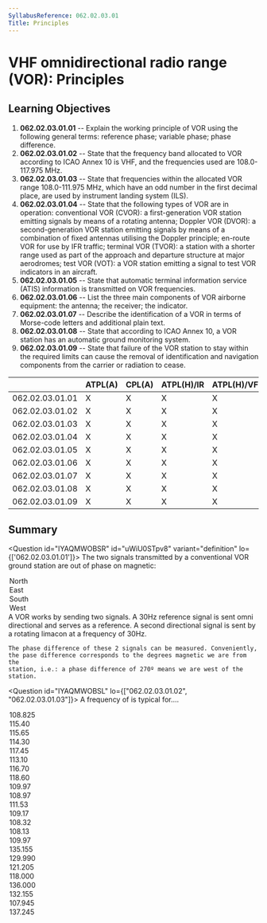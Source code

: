 ```yaml
---
SyllabusReference: 062.02.03.01
Title: Principles
---
```


# VHF omnidirectional radio range (VOR): Principles

## Learning Objectives

1.  **062.02.03.01.01** -- Explain the working principle of VOR using the
    following general terms: reference phase; variable phase; phase difference.
2.  **062.02.03.01.02** -- State that the frequency band allocated to VOR
    according to ICAO Annex 10 is VHF, and the frequencies used are
    108.0-117.975 MHz.
3.  **062.02.03.01.03** -- State that frequencies within the allocated VOR range
    108.0-111.975 MHz, which have an odd number in the first decimal place, are
    used by instrument landing system (ILS).
4.  **062.02.03.01.04** -- State that the following types of VOR are in
    operation: conventional VOR (CVOR): a first-generation VOR station emitting
    signals by means of a rotating antenna; Doppler VOR (DVOR): a
    second-generation VOR station emitting signals by means of a combination of
    fixed antennas utilising the Doppler principle; en-route VOR for use by IFR
    traffic; terminal VOR (TVOR): a station with a shorter range used as part of
    the approach and departure structure at major aerodromes; test VOR (VOT): a
    VOR station emitting a signal to test VOR indicators in an aircraft.
5.  **062.02.03.01.05** -- State that automatic terminal information service
    (ATIS) information is transmitted on VOR frequencies.
6.  **062.02.03.01.06** -- List the three main components of VOR airborne
    equipment: the antenna; the receiver; the indicator.
7.  **062.02.03.01.07** -- Describe the identification of a VOR in terms of
    Morse-code letters and additional plain text.
8.  **062.02.03.01.08** -- State that according to ICAO Annex 10, a VOR station
    has an automatic ground monitoring system.
9.  **062.02.03.01.09** -- State that failure of the VOR station to stay within
    the required limits can cause the removal of identification and navigation
    components from the carrier or radiation to cease.

|                 | ATPL(A) | CPL(A) | ATPL(H)/IR | ATPL(H)/VFR | CPL(H) | IR  | CBIR(A) |
| --------------- | ------- | ------ | ---------- | ----------- | ------ | --- | ------- |
| 062.02.03.01.01 | X       | X      | X          | X           | X      | X   |         |
| 062.02.03.01.02 | X       | X      | X          | X           | X      | X   | X       |
| 062.02.03.01.03 | X       | X      | X          | X           | X      | X   | X       |
| 062.02.03.01.04 | X       | X      | X          | X           | X      | X   | X       |
| 062.02.03.01.05 | X       | X      | X          | X           | X      | X   | X       |
| 062.02.03.01.06 | X       | X      | X          | X           | X      | X   | X       |
| 062.02.03.01.07 | X       | X      | X          | X           | X      | X   | X       |
| 062.02.03.01.08 | X       | X      | X          | X           | X      | X   |         |
| 062.02.03.01.09 | X       | X      | X          | X           | X      | X   | X       |

## Summary

<Question id="IYAQMWOBSR" id="uWiU0STpv8" variant="definition" lo={['062.02.03.01.01']}>
  <Text variant="oneCorrect">
    The two signals transmitted by a conventional VOR ground station
    are <Subject /> out of phase on magnetic:
  </Text>
<Option id="uWiU0STpv8-1" subject={[["0º'"]]} why="true for 0º.">
  North
</Option>
<Option id="uWiU0STpv8-2" subject={[["90º'"]]} why="true for 90º.">
  East
</Option>
<Option id="uWiU0STpv8-3" subject={[["180º'"]]} why="true for 180º.">
  South
</Option>
<Option id="uWiU0STpv8-4" subject={[["270º'"]]} why="true for 270º.">
  West
</Option>

  <Explanation>
    A VOR works by sending two signals. A 30Hz reference signal is sent
    omni directional and serves as a reference. A second directional signal
    is sent by a rotating limacon at a frequency of 30Hz.

    The phase difference of these 2 signals can be measured. Conveniently,
    the pase difference corresponds to the degrees magnetic we are from the
    station, i.e.: a phase difference of 270º means we are west of the station.

  </Explanation>
</Question>

<Question id="IYAQMWOBSL" lo={["062.02.03.01.02", "062.02.03.01.03"]}>
  <Text variant="oneCorrect">
    A frequency of <Subject /> is typical for....
  </Text>
<Option
  subject={[["En-route VOR"]]}
  why="Between 108.0-117.975, and not between 108.0-111.975 with an odd number in the first decimal digit"
>
  108.825
</Option>
<Option
  subject={[["En-route VOR"]]}
  why="Between 108.0-117.975, and not between 108.0-111.975 with an odd number in the first decimal digit"
>
  115.40
</Option>
<Option
  subject={[["En-route VOR"]]}
  why="Between 108.0-117.975, and not between 108.0-111.975 with an odd number in the first decimal digit"
>
  115.65
</Option>
<Option
  subject={[["En-route VOR"]]}
  why="Between 108.0-117.975, and not between 108.0-111.975 with an odd number in the first decimal digit"
>
  114.30
</Option>
<Option
  subject={[["En-route VOR"]]}
  why="Between 108.0-117.975, and not between 108.0-111.975 with an odd number in the first decimal digit"
>
  117.45
</Option>
<Option
  subject={[["En-route VOR"]]}
  why="Between 108.0-117.975, and not between 108.0-111.975 with an odd number in the first decimal digit"
>
  113.10
</Option>
<Option
  subject={[["En-route VOR"]]}
  why="Between 108.0-117.975, and not between 108.0-111.975 with an odd number in the first decimal digit"
>
  116.70
</Option>
<Option
  subject={[["En-route VOR"]]}
  why="Between 108.0-117.975, and not between 108.0-111.975 with an odd number in the first decimal digit"
>
  118.60
</Option>
<Option
  subject={[["Approach Control"]]}
  why=" Between 108.0-111.975 with an odd number in the first decimal digit"
>
  109.97
</Option>
<Option
  subject={[["Approach Control"]]}
  why=" Between 108.0-111.975 with an odd number in the first decimal digit"
>
  108.97
</Option>
<Option
  subject={[["Approach Control"]]}
  why=" Between 108.0-111.975 with an odd number in the first decimal digit"
>
  111.53
</Option>
<Option
  subject={[["Approach Control"]]}
  why=" Between 108.0-111.975 with an odd number in the first decimal digit"
>
  109.17
</Option>
<Option
  subject={[["Approach Control"]]}
  why=" Between 108.0-111.975 with an odd number in the first decimal digit"
>
  108.32
</Option>
<Option
  subject={[["Approach Control"]]}
  why=" Between 108.0-111.975 with an odd number in the first decimal digit"
>
  108.13
</Option>
<Option
  subject={[["Approach Control"]]}
  why=" Between 108.0-111.975 with an odd number in the first decimal digit"
>
  109.97
</Option>
<Option subject={[["VHF communications"]]} why="Between 118-136">
  135.155
</Option>
<Option subject={[["VHF communications"]]} why="Between 118-136">
  129.990
</Option>
<Option subject={[["VHF communications"]]} why="Between 118-136">
  121.205
</Option>
<Option subject={[["VHF communications"]]} why="Between 118-136">
  118.000
</Option>
<Option subject={[["VHF communications"]]} why="Between 118-136">
  136.000
</Option>
<Option subject={[["VHF communications"]]} why="Between 118-136">
  132.155
</Option>

  <Option why="Out the VHF or VOR range">107.945</Option>
  <Option why="Out the VHF or VOR range">137.245</Option>
</Question>
